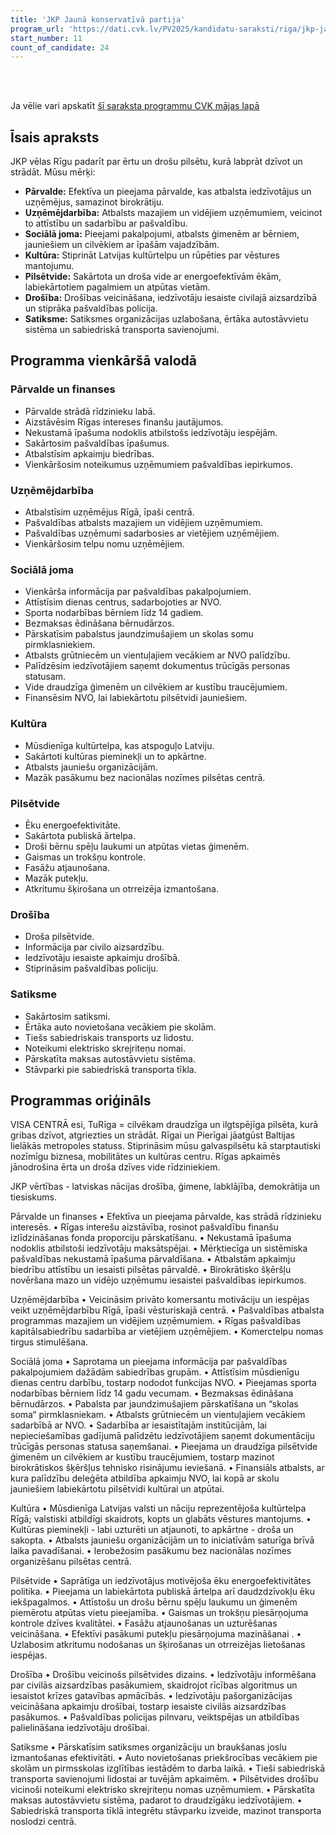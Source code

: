 ```yaml
---
title: 'JKP Jaunā konservatīvā partija'
program_url: 'https://dati.cvk.lv/PV2025/kandidatu-saraksti/riga/jkp-jauna-konservativa-partija'
start_number: 11
count_of_candidate: 24
---
```



<Badge text="Efektīva pārvalde" variant="note" size="small" /> <Badge text="Atbalsts uzņēmējdarbībai" variant="note" size="small" /> <Badge text="Sociālā palīdzība ģimenēm" variant="note" size="small" /> <Badge text="Droša pilsētvide" variant="note" size="small" /> <Badge text="Satiksmes uzlabojumi" variant="note" size="small" />

<br/><br/> 

<Card title='Šis ir mākslīga intelekta ģenerēts apraksts' icon='starlight'>
    Ja vēlie vari apskatīt <a href={frontmatter.program_url} target='_blank'>šī saraksta programmu CVK mājas lapā</a>
    </Card>

## Īsais apraksts

JKP vēlas Rīgu padarīt par ērtu un drošu pilsētu, kurā labprāt dzīvot un strādāt. Mūsu mērķi:

*   **Pārvalde:** Efektīva un pieejama pārvalde, kas atbalsta iedzīvotājus un uzņēmējus, samazinot birokrātiju.
*   **Uzņēmējdarbība:** Atbalsts mazajiem un vidējiem uzņēmumiem, veicinot to attīstību un sadarbību ar pašvaldību.
*   **Sociālā joma:** Pieejami pakalpojumi, atbalsts ģimenēm ar bērniem, jauniešiem un cilvēkiem ar īpašām vajadzībām.
*   **Kultūra:** Stiprināt Latvijas kultūrtelpu un rūpēties par vēstures mantojumu.
*   **Pilsētvide:** Sakārtota un droša vide ar energoefektīvām ēkām, labiekārtotiem pagalmiem un atpūtas vietām.
*   **Drošība:** Drošības veicināšana, iedzīvotāju iesaiste civilajā aizsardzībā un stiprāka pašvaldības policija.
*   **Satiksme:** Satiksmes organizācijas uzlabošana, ērtāka autostāvvietu sistēma un sabiedriskā transporta savienojumi.

## Programma vienkāršā valodā

### Pārvalde un finanses
*   Pārvalde strādā rīdzinieku labā.
*   Aizstāvēsim Rīgas intereses finanšu jautājumos.
*   Nekustamā īpašuma nodoklis atbilstošs iedzīvotāju iespējām.
*   Sakārtosim pašvaldības īpašumus.
*   Atbalstīsim apkaimju biedrības.
*   Vienkāršosim noteikumus uzņēmumiem pašvaldības iepirkumos.

### Uzņēmējdarbība
*   Atbalstīsim uzņēmējus Rīgā, īpaši centrā.
*   Pašvaldības atbalsts mazajiem un vidējiem uzņēmumiem.
*   Pašvaldības uzņēmumi sadarbosies ar vietējiem uzņēmējiem.
*   Vienkāršosim telpu nomu uzņēmējiem.

### Sociālā joma
*   Vienkārša informācija par pašvaldības pakalpojumiem.
*   Attīstīsim dienas centrus, sadarbojoties ar NVO.
*   Sporta nodarbības bērniem līdz 14 gadiem.
*   Bezmaksas ēdināšana bērnudārzos.
*   Pārskatīsim pabalstus jaundzimušajiem un skolas somu pirmklasniekiem.
*   Atbalsts grūtniecēm un vientuļajiem vecākiem ar NVO palīdzību.
*   Palīdzēsim iedzīvotājiem saņemt dokumentus trūcīgās personas statusam.
*   Vide draudzīga ģimenēm un cilvēkiem ar kustību traucējumiem.
*   Finansēsim NVO, lai labiekārtotu pilsētvidi jauniešiem.

### Kultūra
*   Mūsdienīga kultūrtelpa, kas atspoguļo Latviju.
*   Sakārtoti kultūras pieminekļi un to apkārtne.
*   Atbalsts jauniešu organizācijām.
*   Mazāk pasākumu bez nacionālas nozīmes pilsētas centrā.

### Pilsētvide
*   Ēku energoefektivitāte.
*   Sakārtota publiskā ārtelpa.
*   Droši bērnu spēļu laukumi un atpūtas vietas ģimenēm.
*   Gaismas un trokšņu kontrole.
*   Fasāžu atjaunošana.
*   Mazāk putekļu.
*   Atkritumu šķirošana un otrreizēja izmantošana.

### Drošība
*   Droša pilsētvide.
*   Informācija par civilo aizsardzību.
*   Iedzīvotāju iesaiste apkaimju drošībā.
*   Stiprināsim pašvaldības policiju.

### Satiksme
*   Sakārtosim satiksmi.
*   Ērtāka auto novietošana vecākiem pie skolām.
*   Tiešs sabiedriskais transports uz lidostu.
*   Noteikumi elektrisko skrejriteņu nomai.
*   Pārskatīta maksas autostāvvietu sistēma.
*   Stāvparki pie sabiedriskā transporta tīkla.

## Programmas oriģināls

VISA CENTRĀ esi, TuRīga = cilvēkam draudzīga un ilgtspējīga pilsēta, kurā gribas dzīvot, atgriezties un strādāt. Rīgai un Pierīgai jāatgūst Baltijas lielākās metropoles statuss.
Stiprināsim mūsu galvaspilsētu kā starptautiski nozīmīgu biznesa, mobilitātes un kultūras centru. Rīgas apkaimēs jānodrošina ērta un droša dzīves vide rīdziniekiem.

JKP vērtības - latviskas nācijas drošība, ģimene, labklājība, demokrātija un tiesiskums.

Pārvalde un finanses
• Efektīva un pieejama pārvalde, kas strādā rīdzinieku interesēs.
• Rīgas interešu aizstāvība, rosinot pašvaldību finanšu izlīdzināšanas fonda proporciju pārskatīšanu.
• Nekustamā īpašuma nodoklis atbilstoši iedzīvotāju maksātspējai.
• Mērķtiecīga un sistēmiska pašvaldības nekustamā īpašuma pārvaldīšana.
• Atbalstām apkaimju biedrību attīstību un iesaisti pilsētas pārvaldē.
• Birokrātisko šķēršļu novēršana mazo un vidējo uzņēmumu iesaistei pašvaldības iepirkumos.

Uzņēmējdarbība
• Veicināsim privāto komersantu motivāciju un iespējas veikt uzņēmējdarbību Rīgā, īpaši vēsturiskajā centrā.
• Pašvaldības atbalsta programmas mazajiem un vidējiem uzņēmumiem.
• Rīgas pašvaldības kapitālsabiedrību sadarbība ar vietējiem uzņēmējiem.
• Komerctelpu nomas tirgus stimulēšana.

Sociālā joma
• Saprotama un pieejama informācija par pašvaldības pakalpojumiem dažādām sabiedrības grupām.
• Attīstīsim mūsdienīgu dienas centru darbību, tostarp nododot funkcijas NVO.
• Pieejamas sporta nodarbības bērniem līdz 14 gadu vecumam.
• Bezmaksas ēdināšana bērnudārzos.
• Pabalsta par jaundzimušajiem pārskatīšana un “skolas soma“ pirmklasniekam.
• Atbalsts grūtniecēm un vientuļajiem vecākiem sadarbībā ar NVO.
• Sadarbība ar iesaistītajām institūcijām, lai nepieciešamības gadījumā palīdzētu iedzīvotājiem saņemt dokumentāciju trūcīgās personas statusa saņemšanai.
• Pieejama un draudzīga pilsētvide ģimenēm un cilvēkiem ar kustību traucējumiem, tostarp mazinot birokrātiskos šķēršļus tehnisko risinājumu ieviešanā.
• Finansiāls atbalsts, ar kura palīdzību deleģēta atbildība apkaimju NVO, lai kopā ar skolu jauniešiem labiekārtotu pilsētvidi kultūrai un atpūtai.

Kultūra
• Mūsdienīga Latvijas valsti un nāciju reprezentējoša kultūrtelpa Rīgā; valstiski atbildīgi skaidrots, kopts un glabāts vēstures mantojums.
• Kultūras pieminekļi - labi uzturēti un atjaunoti, to apkārtne - droša un sakopta.
• Atbalsts jauniešu organizācijām un to iniciatīvām saturīga brīvā laika pavadīšanai.
• Ierobežosim pasākumu bez nacionālas nozīmes organizēšanu pilsētas centrā.

Pilsētvide
• Saprātīga un iedzīvotājus motivējoša ēku energoefektivitātes politika.
• Pieejama un labiekārtota publiskā ārtelpa arī daudzdzīvokļu ēku iekšpagalmos.
• Attīstošu un drošu bērnu spēļu laukumu un ģimenēm piemērotu atpūtas vietu pieejamība.
• Gaismas un trokšņu piesārņojuma kontrole dzīves kvalitātei.
• Fasāžu atjaunošanas un uzturēšanas veicināšana.
• Efektīvi pasākumi putekļu piesārņojuma mazināšanai .
• Uzlabosim atkritumu nodošanas un šķirošanas un otrreizējas lietošanas iespējas.

Drošība
• Drošību veicinošs pilsētvides dizains.
• Iedzīvotāju informēšana par civilās aizsardzības pasākumiem, skaidrojot rīcības algoritmus un iesaistot krīzes gatavības apmācībās.
• Iedzīvotāju pašorganizācijas veicināšana apkaimju drošībai, tostarp iesaiste civilās aizsardzības pasākumos.
• Pašvaldības policijas pilnvaru, veiktspējas un atbildības palielināšana iedzīvotāju drošībai.

Satiksme
• Pārskatīsim satiksmes organizāciju un braukšanas joslu izmantošanas efektivitāti.
• Auto novietošanas priekšrocības vecākiem pie skolām un pirmsskolas izglītības iestādēm to darba laikā.
• Tieši sabiedriskā transporta savienojumi lidostai ar tuvējām apkaimēm.
• Pilsētvides drošību vicinoši noteikumi elektrisko skrejriteņu nomas uzņēmumiem.
• Pārskatīta maksas autostāvvietu sistēma, padarot to draudzīgāku iedzīvotājiem.
• Sabiedriskā transporta tīklā integrētu stāvparku izveide, mazinot transporta noslodzi centrā.
